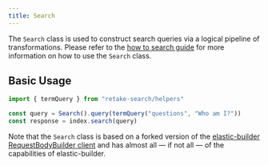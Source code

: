 ```yaml
---
title: Search
---
```


The `Search` class is used to construct search queries via a logical pipeline of transformations.
Please refer to the [how to search guide](/search) for more information on how to use the `Search`
class.

## Basic Usage

```typescript Typescript
import { termQuery } from "retake-search/helpers"

const query = Search().query(termQuery("questions", "Who am I?"))
const response = index.search(query)
```

Note that the `Search` class is based on a forked version of the
[elastic-builder RequestBodyBuilder client](https://github.com/getretake/opensearch-js) and
has almost all — if not all — of the capabilities of elastic-builder.
